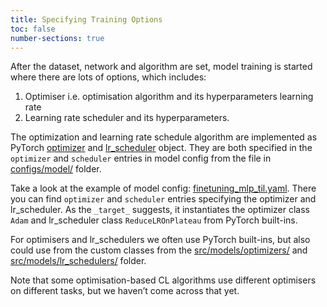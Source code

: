 ```yaml
---
title: Specifying Training Options
toc: false
number-sections: true
---
```


After the dataset, network and algorithm are set, model training is started where there are lots of options, which includes:

1. Optimiser i.e. optimisation algorithm and its hyperparameters learning rate
2. Learning rate scheduler and its hyperparameters.


The optimization and learning rate schedule algorithm are implemented as PyTorch [optimizer](https://pytorch.org/docs/stable/optim.html#how-to-use-an-optimizer) and [lr_scheduler](https://pytorch.org/docs/stable/optim.html#how-to-adjust-learning-rate) object. They are both specified in the `optimizer` and `scheduler` entries in model config from the file in  [configs/model/](https://github.com/pengxiang-wang/continual-learning-arena/blob/main/configs/model) folder.

Take a look at the example of model config: [finetuning_mlp_til.yaml](https://github.com/pengxiang-wang/continual-learning-arena/blob/main/configs/model/finetuning_mlp_til.yaml). There you can find `optimizer` and `scheduler` entries specifying the optimizer and lr_scheduler. As the `_target_` suggests, it instantiates the optimizer class `Adam` and lr_scheduler class `ReduceLROnPlateau` from PyTorch built-ins.

For optimisers and lr_schedulers we often use PyTorch built-ins, but also could use from the custom classes from the [src/models/optimizers/](https://github.com/pengxiang-wang/continual-learning-arena/blob/main/src/models/optimizers) and [src/models/lr_schedulers/](https://github.com/pengxiang-wang/continual-learning-arena/blob/main/src/models/lr_schedulers)  folder.

Note that some optimisation-based CL algorithms use different optimisers on different tasks, but we haven't come across that yet.
